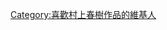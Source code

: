 {{Userbox
  |border-c = #000000
  |border-s = 1
  |id-c     = #cc0000
  |id-s     = 
  |id-fc    = #ffffff
  |info-c   = #ffffff
  |info-s   = 10
  |info-fc  = #000000
  |id       = {{lang|ja|村上<br>春樹}}
  |info     = 這個用戶喜歡'''[[村上春樹]]'''的作品。
}}

[[Category:喜歡村上春樹作品的維基人]]